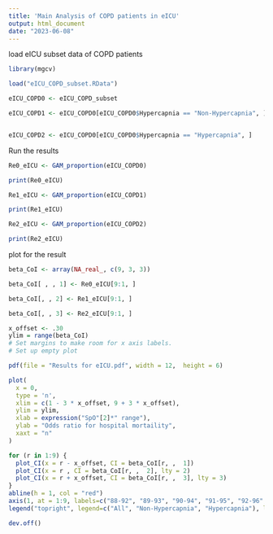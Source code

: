 ```yaml
---
title: 'Main Analysis of COPD patients in eICU'
output: html_document
date: "2023-06-08"
---
```

load eICU subset data of COPD patients
```r
library(mgcv)

load("eICU_COPD_subset.RData")
```

```r
eICU_COPD0 <- eICU_COPD_subset

eICU_COPD1 <- eICU_COPD0[eICU_COPD0$Hypercapnia == "Non-Hypercapnia", ]


eICU_COPD2 <- eICU_COPD0[eICU_COPD0$Hypercapnia == "Hypercapnia", ]

```


Run the results
```r
Re0_eICU <- GAM_proportion(eICU_COPD0)

print(Re0_eICU)

Re1_eICU <- GAM_proportion(eICU_COPD1)

print(Re1_eICU)

Re2_eICU <- GAM_proportion(eICU_COPD2)

print(Re2_eICU)


```


plot for the result
```r
beta_CoI <- array(NA_real_, c(9, 3, 3))

beta_CoI[ , , 1] <- Re0_eICU[9:1, ]

beta_CoI[, , 2] <- Re1_eICU[9:1, ]

beta_CoI[, , 3] <- Re2_eICU[9:1, ]

x_offset <- .30
ylim = range(beta_CoI)
# Set margins to make room for x axis labels.
# Set up empty plot

pdf(file = "Results for eICU.pdf", width = 12,  height = 6)

plot(
  x = 0,
  type = 'n',
  xlim = c(1 - 3 * x_offset, 9 + 3 * x_offset),
  ylim = ylim,
  xlab = expression("SpO"[2]*" range"),
  ylab = "Odds ratio for hospital mortaility",
  xaxt = "n"
)

for (r in 1:9) {
  plot_CI(x = r - x_offset, CI = beta_CoI[r, ,  1])
  plot_CI(x = r , CI = beta_CoI[r, ,  2], lty = 2)
  plot_CI(x = r + x_offset, CI = beta_CoI[r, ,  3], lty = 3)
}
abline(h = 1, col = "red")
axis(1, at = 1:9, labels=c("88-92", "89-93", "90-94", "91-95", "92-96", "93-97", "94-98", "95-99", "96-100"))
legend("topright", legend=c("All", "Non-Hypercapnia", "Hypercapnia"), lty = 1:3, cex=0.8, bty ="n")

dev.off()
```













